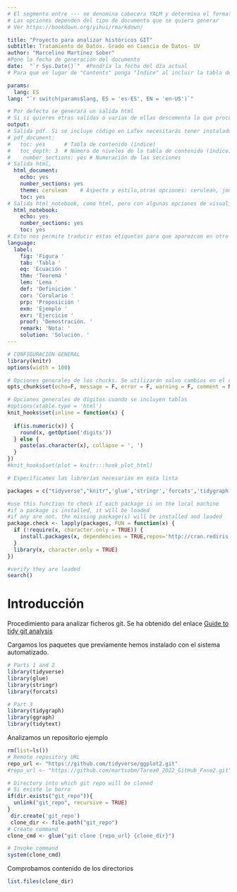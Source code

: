 ```yaml
---
# El segmento entre --- se denomina cabecera YALM y determina el formato y tipo de documento generado
# Las opciones dependen del tipo de documento que se quiera generar
# Ver https://bookdown.org/yihui/rmarkdown/ 

title: "Proyecto para analizar históricos GIT"
subtitle: Tratamiento de Datos. Grado en Ciencia de Datos- UV
author: "Marcelino Martínez Sober"
#Pone la fecha de generación del documento
date:  "`r Sys.Date()`"  #Pondría la fecha del día actual
# Para que en lugar de "Contents" ponga "Indice" al incluir la tabla de contenido

params:
  lang: ES
lang: "`r switch(params$lang, ES = 'es-ES', EN = 'en-US')`"

# Por defecto se generará un salida html
# Si si quieres otras salidas o varias de ellas descomenta lo que proceda
output:
# Salida pdf. Si se incluye código en LaTex necesitarás tener instalado un compilador de Latex
# pdf_document:
#   toc: yes      # Tabla de contenido (índice)
#   toc_depth: 3  # Número de niveles de la tabla de contenido (índice) # 1, ##2,###3
#    number_sections: yes # Numeración de las secciones
# Salida html, 
  html_document:
    echo: yes
    number_sections: yes
    theme: cerulean    # Aspecto y estilo,otras opciones: cerulean, journal, flatly, darkly, readable, spacelab, united, cosmo, lumen, paper, sandstone, simplex, and yeti 
    toc: yes
# Salida html_notebook, como html, pero con algunas opciones de visualización
  html_notebook:
    echo: yes
    number_sections: yes
    toc: yes
# Esto nos permite traducir estas etiquetas para que aparezcan en otro idioma en caso de que se usen en el documento para referenciar a figuras, tablas, etc
language:
  label:
    fig: 'Figura '
    tab: 'Tabla '
    eq: 'Ecuación '
    thm: 'Teorema '
    lem: 'Lema '
    def: 'Definición '
    cor: 'Corolario '
    prp: 'Proposición '
    exm: 'Ejemplo '
    exr: 'Ejercicio '
    proof: 'Demostración. '
    remark: 'Nota: '
    solution: 'Solución. '
---
```


```r

# CONFIGURACIÓN GENERAL
library(knitr)
options(width = 100)

# Opciones generales de los chucks. Se utilizarán salvo cambios en el chunk
opts_chunk$set(echo=F, message = F, error = F, warning = F, comment = NA, fig.align = 'center', dpi = 200, tidy = F, cache.path = '.cache/', fig.path = './figura/')

# Opciones generales de dígitos cuando se incluyen tablas
#options(xtable.type = 'html')
knit_hooks$set(inline = function(x) {
  
  if(is.numeric(x)) {
    round(x, getOption('digits'))
  } else {
    paste(as.character(x), collapse = ', ')
  }
})
#knit_hooks$set(plot = knitr:::hook_plot_html)
```


```r

# Especificamos las librerías necesarias en esta lista

packages = c("tidyverse","knitr",'glue','stringr','forcats','tidygraph','ggraph','tidytext')

#use this function to check if each package is on the local machine
#if a package is installed, it will be loaded
#if any are not, the missing package(s) will be installed and loaded
package.check <- lapply(packages, FUN = function(x) {
  if (!require(x, character.only = TRUE)) {
    install.packages(x, dependencies = TRUE,repos='http://cran.rediris.es')
  }
  library(x, character.only = TRUE)
})

#verify they are loaded
search()

```

# Introducción

Procedimiento para analizar ficheros git. Se ha obtenido del enlace [Guide to tidy git analysis](https://www.r-bloggers.com/2018/03/guide-to-tidy-git-analysis/)

Cargamos los paquetes que previamente hemos instalado con el sistema automatizado.

```r
# Parts 1 and 2
library(tidyverse)
library(glue)
library(stringr)
library(forcats)

# Part 3
library(tidygraph)
library(ggraph)
library(tidytext)
```

Analizamos un repositorio ejemplo

```r
rm(list=ls())
# Remote repository URL
repo_url <- "https://github.com/tidyverse/ggplot2.git"
#repo_url <- "https://github.com/martsobm/Tarea0_2022_GitHub_Fase2.git"

# Directory into which git repo will be cloned
# Si existe lo borro
if(dir.exists("git_repo")){
  unlink("git_repo", recursive = TRUE)
}
 dir.create('git_repo')
 clone_dir <- file.path("git_repo")
# Create command
clone_cmd <- glue("git clone {repo_url} {clone_dir}")

# Invoke command
system(clone_cmd)
```

Comprobamos contenido de los directorios
```r
list.files(clone_dir)
```



